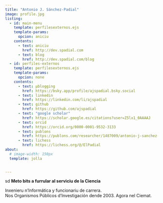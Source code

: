 ```yaml
---
title: "Antonio J. Sánchez-Padial"
image: profile.jpg
listing:
  - id: main-menu
    template: perfilesexternos.ejs
    template-params:
      opcion: aniciu
    contents:
      - text: aniciu
        href: http://dev.spadial.com
      - text: blog
        href: http://dev.spadial.com/blog
  - id: perfiles-externos
    template: perfilesexternos.ejs
    template-params:
      opcion: none
    contents:
      - text: µblogging
        href: https://bsky.app/profile/ajspadial.bsky.social
      - text: linkedin
        href: https://linkedin.com/li/ajspadial
      - text: github
        href: https://github.com/ajspadial
      - text: "google scholar"
        href: https://scholar.google.es/citations?user=Z5lx1_0AAAAJ
      - text: orcid
        href: https://orcid.org/0000-0001-9532-3133
      - text: publons
        href: https://publons.com/researcher/1487009/antonio-j-sanchez-padial/
      - text: lichess
        href: https://lichess.org/@/ElPadial
about:
  # image-width: 150px
  template: jolla
 

---
```


::: {#main-menu}
:::

sd
<strong>Meto bits a furrular al serviciu de la Ciencia</strong>

Inxenieru n'Informática y funcionariu de carrera.<br/>
Nos Organismos Públicos d'Investigación dende 2003. Agora nel Ciemat.

::: {#perfiles-externos}
:::

